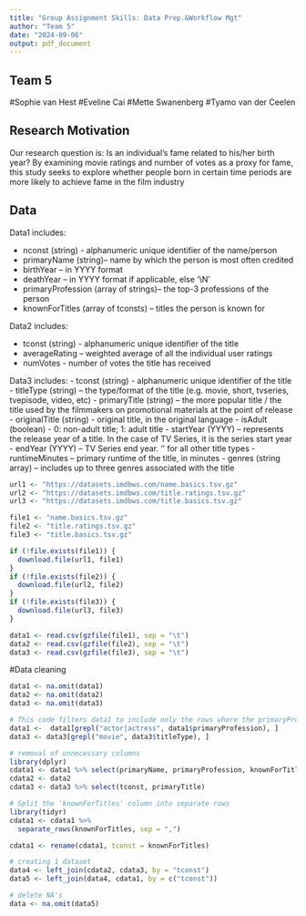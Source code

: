 ---
title: "Group Assignment Skills: Data Prep.&Workflow Mgt"
author: "Team 5"
date: "2024-09-06"
output: pdf_document
---

## Team 5
#Sophie van Hest
#Eveline Cai
#Mette Swanenberg
#Tyamo van der Ceelen

## Research Motivation

Our research question is: Is an individual’s fame related to his/her birth year?
By examining movie ratings and number of votes as a proxy for fame, this study seeks to explore whether people born in certain time periods are more likely to achieve fame in the film industry


## Data
Data1 includes:

- nconst (string) - alphanumeric unique identifier of the name/person
- primaryName (string)– name by which the person is most often credited
- birthYear – in YYYY format
- deathYear – in YYYY format if applicable, else '\\N'
- primaryProfession (array of strings)– the top-3 professions of the person
- knownForTitles (array of tconsts) – titles the person is known for

Data2 includes:

- tconst (string) - alphanumeric unique identifier of the title
- averageRating – weighted average of all the individual user ratings
- numVotes - number of votes the title has received

Data3 includes:
- tconst (string) - alphanumeric unique identifier of the title
- titleType (string) – the type/format of the title (e.g. movie, short, tvseries, tvepisode, video, etc)
- primaryTitle (string) – the more popular title / the title used by the filmmakers on promotional materials    at the point of release
- originalTitle (string) - original title, in the original language
- isAdult (boolean) - 0: non-adult title; 1: adult title
- startYear (YYYY) – represents the release year of a title. In the case of TV Series, it is the series start     year
- endYear (YYYY) – TV Series end year. '\N' for all other title types
- runtimeMinutes – primary runtime of the title, in minutes
- genres (string array) – includes up to three genres associated with the title

```{r echo=FALSE, warning=FALSE}
url1 <- "https://datasets.imdbws.com/name.basics.tsv.gz"
url2 <- "https://datasets.imdbws.com/title.ratings.tsv.gz"
url3 <- "https://datasets.imdbws.com/title.basics.tsv.gz"

file1 <- "name.basics.tsv.gz"
file2 <- "title.ratings.tsv.gz"
file3 <- "title.basics.tsv.gz"

if (!file.exists(file1)) {
  download.file(url1, file1)
}
if (!file.exists(file2)) {
  download.file(url2, file2)
}
if (!file.exists(file3)) {
  download.file(url3, file3)
}

data1 <- read.csv(gzfile(file1), sep = "\t")
data2 <- read.csv(gzfile(file2), sep = "\t")
data3 <- read.csv(gzfile(file3), sep = "\t")

```

#Data cleaning
```{r}
data1 <- na.omit(data1)
data2 <- na.omit(data2)
data3 <- na.omit(data3)
```

```{r}
# This code filters data1 to include only the rows where the primaryProfession column contains the words "actor" or "actress".
data1 <-  data1[grepl("actor|actress", data1$primaryProfession), ]
data3 <- data3[grepl("movie", data3$titleType), ]
```

```{r}
# removal of unnecessary columns
library(dplyr)
cdata1 <- data1 %>% select(primaryName, primaryProfession, knownForTitles)
cdata2 <- data2
cdata3 <- data3 %>% select(tconst, primaryTitle)
```

```{r}
# Split the 'knownForTitles' column into separate rows
library(tidyr)
cdata1 <- cdata1 %>%
  separate_rows(knownForTitles, sep = ",")
```

```{r}
cdata1 <- rename(cdata1, tconst = knownForTitles)
```


```{r}
# creating 1 dataset
data4 <- left_join(cdata2, cdata3, by = "tconst") 
data5 <- left_join(data4, cdata1, by = c("tconst"))
```

```{r}
# delete NA's
data <- na.omit(data5)
```












